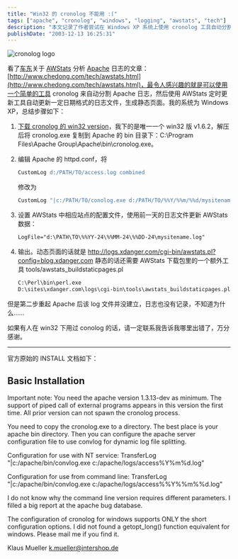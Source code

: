 ```yaml
---
title: "Win32 的 cronolog 不能用 :("
tags: ["apache", "cronolog", "windows", "logging", "awstats", "tech"]
description: "本文记录了作者尝试在 Windows XP 系统上使用 cronolog 工具自动分割 Apache 日志文件的经历。作者详细描述了安装配置步骤，包括下载 Win32 版本的 cronolog、修改 Apache 的 httpd.conf 文件以及设置 AWStats 分析工具。但作者遇到了配置后日志文件无法正常创建的问题，并附上了官方的安装文档以寻求解决方案。"
publishDate: "2003-12-13 16:25:31"
---
```


![cronolog logo](http://blog.xdanger.com/archives/pics/20031213a.png)

看了[车东](http://www.chedong.com/)关于 [AWStats](http://awstats.sourceforge.net/) 分析 [Apache](http://www.apache.org/) 日志的文章：[http://www.chedong.com/tech/awstats.html](http://www.chedong.com/tech/awstats.html)，最令人感兴趣的就是可以使用一个简单的工具 cronolog 来自动分割 Apache 日志，然后使用 AWStats 定时更新工具自动更新一定日期格式的日志文件，生成静态页面。我的系统为 Windows XP，总结步骤如下：

1. [下载 cronolog 的 win32 version](http://www.cronolog.org/download/index.html)，我下的是唯一一个 win32 版 v1.6.2，解压后将 cronolog.exe 复制到 Apache 的 bin 目录下：C:\Program Files\Apache Group\Apache\bin\cronolog.exe。

2. 编辑 Apache 的 httpd.conf，将

   ```apache
   CustomLog d:/PATH/TO/access.log combined
   ```

   修改为

   ```apache
   CustomLog "|c:/PATH/TO/conolog.exe d:/PATH/TO/%%Y/%%m/%%d/mysitename.log" combined
   ```

3. 设置 AWStats 中相应站点的配置文件，使用前一天的日志文件更新 AWStats 数据：

   ```txt
   LogFile="d:\PATH\TO\%%YY-24\%%MM-24\%%DD-24\mysitename.log"
   ```

4. 输出。动态页面的话就是 http://logs.xdanger.com/cgi-bin/awstats.pl?config=blog.xdanger.com 静态的话还需要 AWStats 下载包里的一个额外工具 tools/awstats_buildstaticpages.pl

   ```perl
   C:\Perl\bin\perl.exe
   D:\sites\xdanger.com\logs\cgi-bin\tools\awstats_buildstaticpages.pl -update -config=blog.xdanger.com -lang=cn -dir=d:\sites\xdanger.com\logs\blog.xdanger.com.html -awstatsprog=D:\sites\xdanger.com\logs\cgi-bin\awstats.pl
   ```

但是第二步重起 Apache 后该 log 文件并没建立，日志也没有记录，不知道为什么……

如果有人在 win32 下用过 conolog 的话，请一定联系我告诉我哪里出错了，万分感谢。

---

官方原始的 INSTALL 文档如下：

## Basic Installation

Important note:
You need the apache version 1.3.13-dev as minimum. The support of
piped call of external programs appears in this version the first
time. All prior version can not spawn the cronolog process.

You need to copy the cronolog.exe to a directory. The best place is
your apache bin directory. Then you can configure the apache server
configuration file to use convlog for dynamic log file splitting.

Configuration for use with NT service:
TransferLog "|c:/apache/bin/convlog.exe c:/apache/logs/access%Y%m%d.log"

Configuration for use from command line:
TransferLog "|c:/apache/bin/convlog.exe c:/apache/logs/access%%Y%%m%%d.log"

I do not know why the command line version requires different
parameters. I filled a big report at the apache bug database.

The configuration of cronolog for windows supports ONLY the short
configuration options. I did not found a getopt_long() function
equivalent for windows. Please mail me if you find it.

Klaus Mueller
[k.mueller@intershop.de](mailto:k.mueller@intershop.de)
